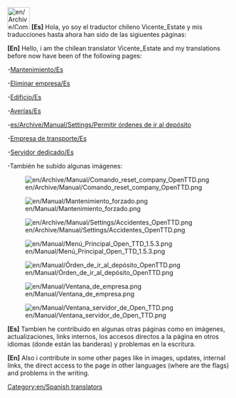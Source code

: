 [[File:en/Archive/Community/Users/Chile.jpeg|50px]] '''[Es]''' Hola, yo soy el traductor chileno Vicente_Estate y mis traducciones hasta ahora han sido de las sigiuentes páginas:

'''[En]''' Hello, i am the chilean translator Vicente_Estate and my translations before now have been of the following pages:

-[[es/Manual/Mantenimiento|Mantenimiento/Es]]

-[[es/Archive/Manual/Eliminar empresa|Eliminar empresa/Es]]

-[[es/Archive/Manual/Edificio|Edificio/Es]]

-[[es/Archive/Manual/Averías|Averías/Es]]

-[[es/Archive/Manual/Settings/Permitir órdenes de ir al depósito]]

-[[es/Manual/Empresa de transporte|Empresa de transporte/Es]]

-[[es/Manual/Servidor dedicado|Servidor dedicado/Es]]

-También he subido algunas imágenes:

[[File:en/Archive/Manual/Comando reset company OpenTTD.png]]

[[File:en/Manual/Mantenimiento forzado.png]]

[[File:en/Archive/Manual/Settings/Accidentes OpenTTD.png]]

[[File:en/Manual/Menú Principal Open TTD 1.5.3.png]]

[[File:en/Manual/Órden de ir al depósito OpenTTD.png]]

[[File:en/Manual/Ventana de empresa.png]] 

[[File:en/Manual/Ventana servidor de Open TTD.png]]

'''[Es]''' Tambien he contribuido en algunas otras páginas como en imágenes, actualizaciones, links internos, los accesos directos a la página en otros idiomas (donde están las banderas) y problemas en la escritura.

'''[En]''' Also i contribute in some other pages like in images, updates, internal links, the direct access to the page in other languages (where are the flags) and problems in the writing.

{{Autres langues/Fr
es= Usuario: Vicente_Estate
fr=
en= User: Vicente_Estate
}}

[[Category:en/Spanish translators]]